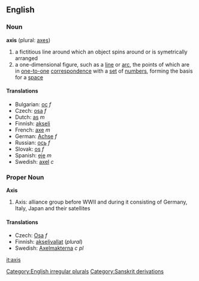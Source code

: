 ==English==
===Noun===
'''axis''' (plural: [[axes]])

# a fictitious line around which an object spins around or is symetrically arranged
# a one-dimensional figure, such as a [[line]] or [[arc]], the points of which are in [[one-to-one]] [[correspondence]] with a [[set]] of [[number]]s, forming the basis for a [[space]]

====Translations====

*Bulgarian: [[ос]] ''f''
*Czech: [[osa]] ''f''
*Dutch: [[as]] ''m''
*Finnish: [[akseli]]
*French: [[axe]] ''m''
*German: [[Achse]] ''f''
*Russian: [[oсь]]  ''f''
*Slovak: [[os]] ''f''
*Spanish: [[eje]] ''m''
*Swedish: [[axel]] ''c''

===Proper Noun===
'''Axis'''

# Axis: alliance group before WWII and during it consisting of Germany, Italy, Japan and their satellites 

====Translations====
*Czech: [[Osa]] ''f''
*Finnish: [[akselivallat]] (''plural'')
*Swedish: [[Axelmakterna]] ''c pl''

[[it:axis]]
[[Category:English irregular plurals]]
[[Category:Sanskrit derivations]]